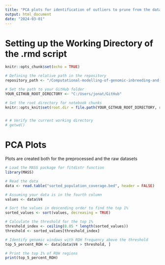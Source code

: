 ```yaml
---
title: "PCA plots for identification of outliers to prune from the dataset"
output: html_document
date: "2024-03-01"
---
```


# Setting up the Working Directory of the .rmd script
```r
knitr::opts_chunk$set(echo = TRUE)

# Defining the relative path in the repository
repository_path <- "/Computational-modelling-of-genomic-inbreeding-and-roh-islands-in-extremely-small-populations"

# Set the path to your GitHub folder
YOUR_GITHUB_ROOT_DIRECTORY <- "C:/Users/jonat/GitHub"

# Set the root directory for notebook chunks
knitr::opts_knit$set(root.dir = file.path(YOUR_GITHUB_ROOT_DIRECTORY, repository_path))


# # Verify the current working directory
# getwd()

```

# PCA Plots
Plots are created both for the preprocessed and the raw datasets

```r
# Load the MASS package for fitdistr function
library(MASS)

# Read the data
data <- read.table("sorted_population_coverage.bed", header = FALSE)

# Assuming your data is in the fourth column
values <- data$V4

# Sort the values in descending order to find the top 1%
sorted_values <- sort(values, decreasing = TRUE)

# Calculate the threshold for the top 1%
threshold_index <- ceiling(0.05 * length(sorted_values))
threshold <- sorted_values[threshold_index]

# Identify genomic windows with ROH frequency above the threshold
top_5_percent_ROH <- data[data$V4 > threshold, ]

# Print the top 1% of ROH regions
print(top_5_percent_ROH)







```